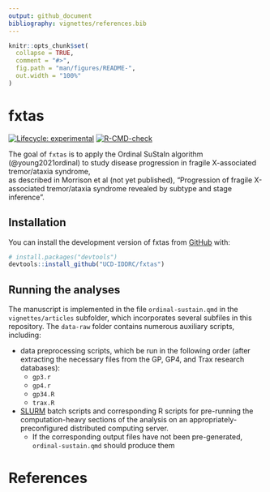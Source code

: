 ```yaml
---
output: github_document
bibliography: vignettes/references.bib
---
```


<!-- README.md is generated from README.Rmd. Please edit that file -->

```r
knitr::opts_chunk$set(
  collapse = TRUE,
  comment = "#>",
  fig.path = "man/figures/README-",
  out.width = "100%"
)
```

# fxtas

<!-- badges: start -->
[![Lifecycle: experimental](https://img.shields.io/badge/lifecycle-experimental-orange.svg)](https://lifecycle.r-lib.org/articles/stages.html#experimental)
[![R-CMD-check](https://github.com/UCD-IDDRC/fxtas/actions/workflows/R-CMD-check.yaml/badge.svg)](https://github.com/UCD-IDDRC/fxtas/actions/workflows/R-CMD-check.yaml)
<!-- badges: end -->

The goal of `fxtas` is to apply the Ordinal SuStaIn algorithm 
(@young2021ordinal)
to study disease progression in 
fragile X-associated tremor/ataxia syndrome,  
as described in Morrison et al (not yet published), 
"Progression of fragile X-associated tremor/ataxia syndrome 
revealed by subtype and stage inference".

## Installation

You can install the development version of fxtas from 
[GitHub](https://github.com/) with:

``` r
# install.packages("devtools")
devtools::install_github("UCD-IDDRC/fxtas")
```

## Running the analyses

The manuscript 
is implemented in the file `ordinal-sustain.qmd` 
in the `vignettes/articles` subfolder, 
which incorporates several subfiles in this repository.
The `data-raw` folder contains numerous auxiliary scripts, including:

* data preprocessing scripts, which be run in the following order (after extracting the necessary files from the GP, GP4, and Trax research databases):
    - `gp3.r`
    - `gp4.r`
    - `gp34.R`
    - `trax.R`

* [SLURM](https://slurm.schedmd.com/documentation.html)
batch scripts and corresponding R scripts 
for pre-running the computation-heavy sections of the analysis
on an appropriately-preconfigured distributed computing server.
    - If the corresponding output files have not been pre-generated, 
        `ordinal-sustain.qmd` should produce them 

# References {.unnumbered}

::: {#refs}
:::
